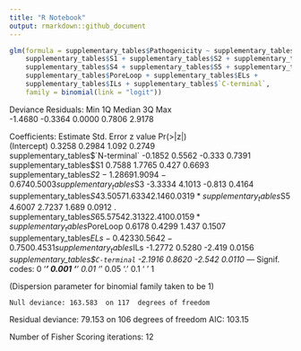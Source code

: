 ```yaml
---
title: "R Notebook"
output: rmarkdown::github_document
---
```



```r
glm(formula = supplementary_tables$Pathogenicity ~ supplementary_tables$`N-terminal` + 
    supplementary_tables$S1 + supplementary_tables$S2 + supplementary_tables$S3 + 
    supplementary_tables$S4 + supplementary_tables$S5 + supplementary_tables$S6 + 
    supplementary_tables$PoreLoop + supplementary_tables$ELs + 
    supplementary_tables$ILs + supplementary_tables$`C-terminal`, 
    family = binomial(link = "logit"))
```


Deviance Residuals: 
    Min       1Q   Median       3Q      Max  
-1.4680  -0.3364   0.0000   0.7806   2.9178  

Coefficients:
                                  Estimate Std. Error z value Pr(>|z|)  
(Intercept)                         0.3258     0.2984   1.092   0.2749  
supplementary_tables$`N-terminal`  -0.1852     0.5562  -0.333   0.7391  
supplementary_tables$S1             0.7588     1.7765   0.427   0.6693  
supplementary_tables$S2            -1.2869     1.9094  -0.674   0.5003  
supplementary_tables$S3            -3.3334     4.1013  -0.813   0.4164  
supplementary_tables$S4             3.5057     1.6334   2.146   0.0319 *
supplementary_tables$S5             4.6007     2.7237   1.689   0.0912 .
supplementary_tables$S6             5.5754     2.3132   2.410   0.0159 *
supplementary_tables$PoreLoop       0.6178     0.4299   1.437   0.1507  
supplementary_tables$ELs           -0.4233     0.5642  -0.750   0.4531  
supplementary_tables$ILs           -1.2772     0.5280  -2.419   0.0156 *
supplementary_tables$`C-terminal`  -2.1916     0.8620  -2.542   0.0110 *
---
Signif. codes:  0 ‘***’ 0.001 ‘**’ 0.01 ‘*’ 0.05 ‘.’ 0.1 ‘ ’ 1

(Dispersion parameter for binomial family taken to be 1)

    Null deviance: 163.583  on 117  degrees of freedom
Residual deviance:  79.153  on 106  degrees of freedom
AIC: 103.15

Number of Fisher Scoring iterations: 12